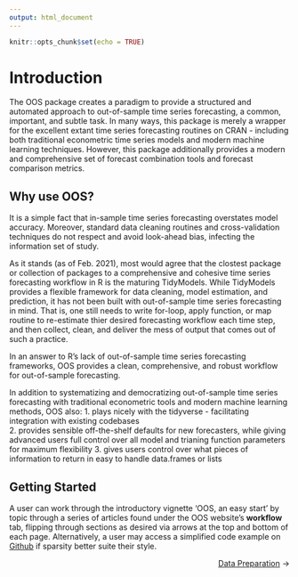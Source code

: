 ```yaml
---
output: html_document
---
```


```r
knitr::opts_chunk$set(echo = TRUE)
```

# Introduction

The OOS package creates a paradigm to provide a structured and automated approach to out-of-sample time series forecasting, a common, important, and subtle task. In many ways, this package is merely a wrapper for the excellent extant time series forecasting routines on CRAN - including both traditional econometric time series models and modern machine learning techniques. However, this package additionally provides a modern and comprehensive set of forecast combination tools and forecast comparison metrics. 


## Why use OOS?

It is a simple fact that in-sample time series forecasting overstates model accuracy. Moreover, standard data cleaning routines and cross-validation techniques do not respect and avoid look-ahead bias, infecting the information set of study. 

As it stands (as of Feb. 2021), most would agree that the clostest package or collection of packages to a comprehensive and cohesive time series forecasting workflow in R is the maturing TidyModels. While TidyModels provides a flexible framework for data cleaning, model estimation, and prediction, it has not been built with out-of-sample time series forecasting in mind. That is, one still needs to write for-loop, apply function, or map routine to re-estimate thier desired forecasting workflow each time step, and then collect, clean, and deliver the mess of output that comes out of such a practice.

In an answer to R's lack of out-of-sample time series forecasting frameworks, OOS provides a clean, comprehensive, and robust workflow for out-of-sample forecasting. 

In addition to systematizing and democratizing out-of-sample time series forecasting with traditional econometric tools and modern machine learning methods, OOS also:
1. plays nicely with the tidyverse - facilitating integration with existing codebases   
2. provides sensible off-the-shelf defaults for new forecasters, while giving advanced users full control over all model and trianing function parameters for maximum flexibility
3. gives users control over what pieces of information to return in easy to handle data.frames or lists  


## Getting Started

A user can work through the introductory vignette 'OOS, an easy start' by topic through a series of articles found under the OOS website's **workflow** tab, flipping through sections as desired via arrows at the top and bottom of each page. Alternatively, a user may access a simplified code example on [Github](https://github.com/tylerJPike/OOS) if sparsity better suite their style. 

[[Data Preparation](./1_data.html)  &#8594;]{style="float:right"}
